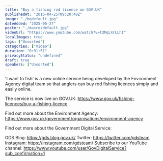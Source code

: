 ```yaml
---
title: "Buy a fishing rod licence on GOV.UK"
publishedAt: "2016-04-25T09:20:48Z"
image: "./hqdefault.jpg"
dateAdded: "2025-05-27"
poster: "./maxresdefault.jpg"
videoUrl: "https://www.youtube.com/watch?v=t3MqLXrLLhI"
localImages: true
tags: ["Unsorted"]
categories: ["Video"]
duration: "0:01:51"
privacyStatus: "undefined"
draft: true
speakers: ["Unsorted"]
---
```

'I want to fish' is a new online service being developed by the Environment Agency digital team so that anglers can buy rod fishing licences simply and easily online.

The service is now live on GOV.UK:
https://www.gov.uk/fishing-licences/buy-a-fishing-licence 

Find out more about the Environment Agency:
https://www.gov.uk/government/organisations/environment-agency

Find out more about the Government Digital Service:

GDS Blog: https://gds.blog.gov.uk/
Twitter: https://twitter.com/gdsteam 
Instagram: https://instagram.com/gdsteam/ 
Subscribe to our YouTube channel: 
https://www.youtube.com/user/GovDigitalService?sub_confirmation=1
